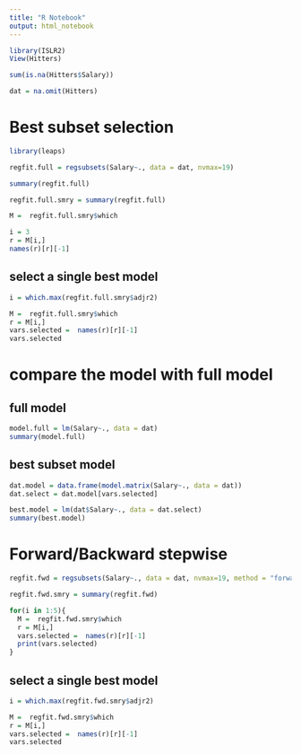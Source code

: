 ```yaml
---
title: "R Notebook"
output: html_notebook
---
```

```r
library(ISLR2)
View(Hitters)

sum(is.na(Hitters$Salary))

dat = na.omit(Hitters)
```

# Best subset selection

```r
library(leaps)

regfit.full = regsubsets(Salary~., data = dat, nvmax=19)

summary(regfit.full)
```

```r
regfit.full.smry = summary(regfit.full)

M =  regfit.full.smry$which

i = 3
r = M[i,]
names(r)[r][-1]

```

## select a single best model
```r
i = which.max(regfit.full.smry$adjr2)

M =  regfit.full.smry$which
r = M[i,]
vars.selected =  names(r)[r][-1]
vars.selected
```
# compare the model with full model
## full model
```r
model.full = lm(Salary~., data = dat)
summary(model.full)
```
## best subset model
```r
dat.model = data.frame(model.matrix(Salary~., data = dat))
dat.select = dat.model[vars.selected]

best.model = lm(dat$Salary~., data = dat.select)
summary(best.model)

```

# Forward/Backward stepwise

```r
regfit.fwd = regsubsets(Salary~., data = dat, nvmax=19, method = "forward")

regfit.fwd.smry = summary(regfit.fwd)
```

```r
for(i in 1:5){
  M =  regfit.fwd.smry$which
  r = M[i,]
  vars.selected =  names(r)[r][-1]
  print(vars.selected)
}  
```

## select a single best model
```r
i = which.max(regfit.fwd.smry$adjr2)

M =  regfit.fwd.smry$which
r = M[i,]
vars.selected =  names(r)[r][-1]
vars.selected
```










